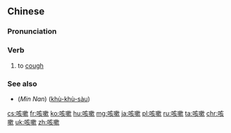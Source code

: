 ==Chinese==
{{zh-forms}}

===Pronunciation===
{{zh-pron
|m=késòu,tl=y
|c=kat1 sau3
|mn=ka-sàu
|w=4kheq seu
|ma=zh-késou.ogg
|cat=v
}}

===Verb===
{{zh-verb}}

# to [[cough]]

===See also===
* (''Min Nan'') {{zh-l|咳咳嗽}} ([[khù-khù-sàu]])

{{zh-cat|Beginning}}

[[cs:咳嗽]]
[[fr:咳嗽]]
[[ko:咳嗽]]
[[hu:咳嗽]]
[[mg:咳嗽]]
[[ja:咳嗽]]
[[pl:咳嗽]]
[[ru:咳嗽]]
[[ta:咳嗽]]
[[chr:咳嗽]]
[[uk:咳嗽]]
[[zh:咳嗽]]
